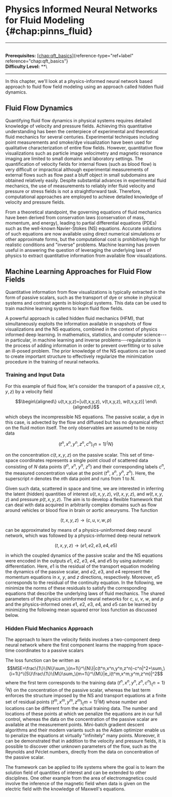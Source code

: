 # Physics Informed Neural Networks for Fluid Modeling \{#chap:pinns_fluid\}

------------------------------------------------------------------------

\
**Prerequisites:**
[\[chap:qft_basics\]](#chap:qft_basics)\{reference-type="ref+label"
reference="chap:qft_basics"\}\
**Difficulty Level:** \*\*\

------------------------------------------------------------------------

In this chapter, we'll look at a physics-informed neural network based
approach to fluid flow field modeling using an approach called hidden
fluid dynamics.

## Fluid Flow Dynamics

Quantifying fluid flow dynamics in physical systems requires detailed
knowledge of velocity and pressure fields. Achieving this quantitative
understanding has been the centerpiece of experimental and theoretical
fluid mechanics for several centuries. Experimental techniques including
point measurements and smoke/dye visualization have been used for
qualitative characterization of entire flow fields. However,
quantitative flow visualizations such as particle image velocimetry and
magnetic resonance imaging are limited to small domains and laboratory
settings. The quantification of velocity fields for internal flows (such
as blood flow) is very difficult or impractical although experimental
measurements of external flows such as flow past a bluff object in small
subdomains are obtained relatively easily. Despite substantial advances
in experimental fluid mechanics, the use of measurements to reliably
infer fluid velocity and pressure or stress fields is not a
straightforward task. Therefore, computational approaches are employed
to achieve detailed knowledge of velocity and pressure fields.

From a theoretical standpoint, the governing equations of fluid
mechanics have been derived from conservation laws (conservation of
mass, momentum, and energy), leading to partial differential equations
(PDEs) such as the well-known Navier-Stokes (NS) equations. Accurate
solutions of such equations are now available using direct numerical
simulations or other approximate forms, but the computational cost is
prohibitively high for realistic conditions and "inverse" problems.
Machine learning has proven useful in answering the question of
leveraging the underlying laws of physics to extract quantitative
information from available flow visualizations.

## Machine Learning Approaches for Fluid Flow Fields

Quantitative information from flow visualizations is typically extracted
in the form of passive scalars, such as the transport of dye or smoke in
physical systems and contrast agents in biological systems. This data
can be used to train machine learning systems to learn fluid flow
fields.

A powerful approach is called hidden fluid mechanics (HFM), that
simultaneously exploits the information available in snapshots of flow
visualizations and the NS equations, combined in the context of physics
informed deep learning. In mathematics, statistics, and computer
science---in particular, in machine learning and inverse
problems---regularization is the process of adding information in order
to prevent overfitting or to solve an ill-posed problem. The prior
knowledge of the NS equations can be used to create important structure
to effectively regularize the minimization procedure in the training of
neural networks.

### Training and Input Data

For this example of fluid flow, let's consider the transport of a
passive $c(t,x,y,z)$ by a velocity field

$$\begin\{aligned\}
u(t,x,y,z)=[u(t,x,y,z), v(t,x,y,z), w(t,x,y,z)]
\end\{aligned\}$$

which obeys the incompressible NS equations. The passive scalar, a dye
in this case, is advected by the flow and diffused but has no dynamical
effect on the fluid motion itself. The only observables are assumed to
be noisy data

$$(t^n,x^n,y^n,z^n,c^n)_\{n=1\}^\{N\}$$

on the concentration $c(t,x,y,z)$ on the passive scalar. This set of
time-space coordinates represents a single point cloud of scattered data
consisting of $N$ data points ($t^n$, $x^n$, $y^n$, $z^n$) and their
corresponding labels $c^n$, the measured concentration value at the
point ($t^n$, $x^n$, $y^n$, $z^n$). Here, the superscript $n$ denotes
the $n$th data point and runs from $1$ to $N$.

Given such data, scattered in space and time, we are interested in
inferring the latent (hidden) quantities of interest $u(t, x, y, z)$,
$v(t, x, y, z)$, and $w(t, x, y, z)$ and pressure $p(t, x, y, z)$. The
aim is to develop a flexible framework that can deal with data acquired
in arbitrarily complex domains such as flow around vehicles or blood
flow in brain or aortic aneurysms. The function

$$(t,x,y,z)\rightarrow(c, u, v,w,p)$$

can be approximated by means of a physics-uninformed deep neural
network, which was followed by a physics-informed deep neural network

$$(t, x, y, z)\rightarrow(e1, e2, e3, e4, e5)$$

in which the coupled dynamics of the passive scalar and the NS equations
were encoded in the outputs $e1$, $e2$, $e3$, $e4$, and $e5$ by using
automatic differentiation. Here, $e1$ is the residual of the transport
equation modeling the dynamics of the passive scalar, and $e2$, $e3$,
and $e4$ represent the momentum equations in $x$, $y$, and $z$
directions, respectively. Moreover, $e5$ corresponds to the residual of
the continuity equation. In the following, we minimize the norms of
these residuals to satisfy the corresponding equations that describe the
underlying laws of fluid mechanics. The shared parameters of the physics
uninformed neural networks for $c$, $u$, $v$, $w$, and $p$ and the
physics-informed ones $e1$, $e2$, $e3$, $e4$, and $e5$ can be learned by
minimizing the following mean squared error loss function as discussed
below.

### Hidden Fluid Mechanics Approach

The approach to learn the velocity fields involves a two-component deep
neural network where the first component learns the mapping from
space-time coordinates to a passive scalars

The loss function can be written as
$$MSE=\frac\{1\}\{N\}\sum_\{n=1\}^\{N\}|c(t^n,x^n,y^n,z^n)-c^n|^2+\sum_\{i=1\}^\{5\}\frac\{1\}\{M\}\sum_\{m=1\}^\{M\}|e_i(t^m,x^m,y^m,z^m)|^2$$
where the first term corresponds to the training data
$(t^n,x^n,y^n,z^n,c^n)_\{n=1\}^\{N\}$ on the concentration of the passive
scalar, whereas the last term enforces the structure imposed by the NS
and transport equations at a finite set of residual points
$(t^m,x^m,y^m,z^m)_\{m=1\}^\{M\}$ whose number and locations can be
different from the actual training data. The number and locations of
these points at which we penalize the equations are in our full control,
whereas the data on the concentration of the passive scalar are
available at the measurement points. Mini-batch gradient descent
algorithms and their modern variants such as the Adam optimizer enable
us to penalize the equations at virtually "infinitely" many points.
Moreover, it can be demonstrated that in addition to the velocity and
pressure fields, it is possible to discover other unknown parameters of
the flow, such as the Reynolds and P$é$clet numbers, directly from the
data on concentration of the passive scalar.

The framework can be applied to life systems where the goal is to learn
the solution field of quantities of interest and can be extended to
other disciplines. One other example from the area of electromagnetics
could involve the inference of the magnetic field when data is given on
the electric field with the knowledge of Maxwell's equations.
